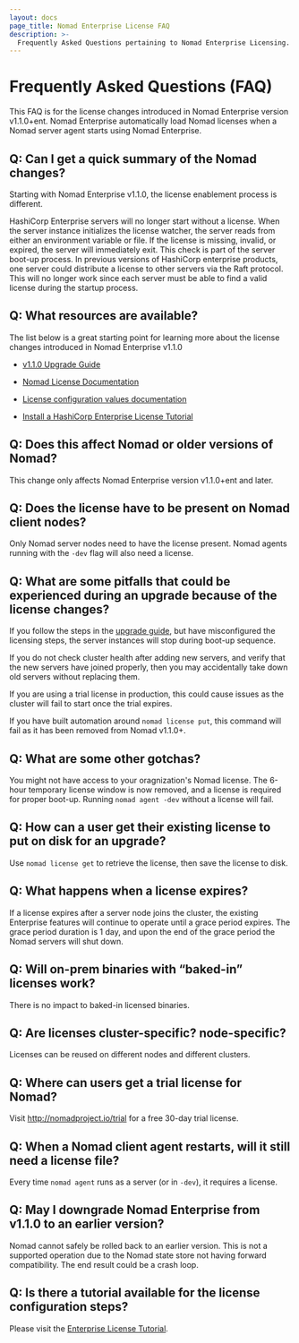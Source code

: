 ```yaml
---
layout: docs
page_title: Nomad Enterprise License FAQ
description: >-
  Frequently Asked Questions pertaining to Nomad Enterprise Licensing.
---
```


# Frequently Asked Questions (FAQ)

This FAQ is for the license changes introduced in Nomad Enterprise version v1.1.0+ent. 
Nomad Enterprise automatically load Nomad licenses when a Nomad server agent starts using Nomad Enterprise.

## Q: Can I get a quick summary of the Nomad changes?

Starting with Nomad Enterprise v1.1.0, the license enablement process is different.

HashiCorp Enterprise servers will no longer start without a license. When the server instance initializes the license watcher, the server reads from either an environment variable or file. If the license is missing, invalid, or expired, the server will immediately exit. 
This check is part of the server boot-up process.
In previous versions of HashiCorp enterprise products, one server could distribute a license to other servers via the Raft protocol. 
This will no longer work since each server must be able to find a valid license during the startup process.


## Q: What resources are available?

The list below is a great starting point for learning more about the license changes introduced in Nomad Enterprise v1.1.0

- [v1.1.0 Upgrade Guide](https://www.nomadproject.io/docs/upgrade/upgrade-specific#enterprise-licenses)

- [Nomad License Documentation](https://www.nomadproject.io/docs/enterprise/license)

- [License configuration values documentation](https://www.nomadproject.io/docs/configuration/server#license_path)

- [Install a HashiCorp Enterprise License Tutorial](https://learn.hashicorp.com/tutorials/nomad/hashicorp-enterprise-license)

## Q: Does this affect Nomad or older versions of Nomad?

This change only affects Nomad Enterprise version v1.1.0+ent and later.

## Q: Does the license have to be present on Nomad client nodes?

Only Nomad server nodes need to have the license present.
Nomad agents running with the `-dev` flag will also need a license.

## Q: What are some pitfalls that could be experienced during an upgrade because of the license changes?

If you follow the steps in the [upgrade guide](https://www.nomadproject.io/docs/upgrade/upgrade-specific#enterprise-licenses), but have misconfigured the licensing steps, the server instances will stop during boot-up sequence. 

If you do not check cluster health after adding new servers, and verify that the new servers have joined properly, then you may accidentally take down old servers without replacing them.

If you are using a trial license in production, this could cause issues as the cluster will fail to start once the trial expires.

If you have built automation around `nomad license put`, this command will fail as it has been removed from Nomad v1.1.0+.

## Q: What are some other gotchas?

You might not have access to your oragnization's Nomad license. 
The  6-hour temporary license window is now removed, and a license is required for proper boot-up.
Running `nomad agent -dev` without a license will fail.


## Q: How can a user get their existing license to put on disk for an upgrade?

Use `nomad license get` to retrieve the license, then save the license to disk.

## Q: What happens when a license expires?
If a license expires after a server node joins the cluster, the existing Enterprise features will continue to operate until a grace period expires. 
The grace period duration is 1 day, and upon the end of the grace period the Nomad servers will shut down. 

## Q: Will on-prem binaries with “baked-in” licenses work?

There is no impact to baked-in licensed binaries.

## Q: Are licenses cluster-specific? node-specific?

Licenses can be reused on different nodes and different clusters.

## Q: Where can users get a trial license for Nomad?

Visit http://nomadproject.io/trial for a free 30-day trial license.

## Q: When a Nomad client agent restarts, will it still need a license file?

Every time `nomad agent` runs as a server (or in `-dev`), it requires a license.

## Q: May I downgrade Nomad Enterprise from v1.1.0 to an earlier version?

Nomad cannot safely be rolled back to an earlier version. 
This is not a supported operation due to the Nomad state store not having forward compatibility. The end result could be a crash loop.

## Q: Is there a tutorial available for the license configuration steps?
Please visit the [Enterprise License Tutorial](https://learn.hashicorp.com/tutorials/nomad/hashicorp-enterprise-license).
